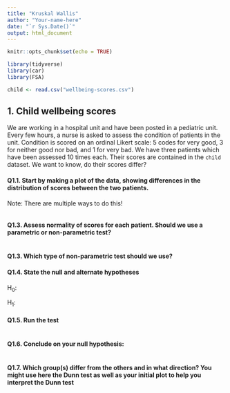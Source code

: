 ```yaml
---
title: "Kruskal Wallis"
author: "Your-name-here"
date: "`r Sys.Date()`"
output: html_document
---
```


```r
knitr::opts_chunk$set(echo = TRUE)

library(tidyverse)
library(car)
library(FSA)

child <- read.csv("wellbeing-scores.csv")

```


## 1. Child wellbeing scores 

We are working in a hospital unit and have been posted in a pediatric unit. Every few hours, a nurse is asked to assess the condition of patients in the unit. Condition is  scored on an ordinal Likert scale: 5 codes for very good, 3 for neither good nor bad, and 1 for very bad. We have three patients which have been assessed 10 times each. Their scores are contained in the `child` dataset. We want to know, do their scores differ? 


#### Q1.1. Start by making a plot of the data, showing differences in the distribution of scores between the two patients. 

Note: There are multiple ways to do this! 

```r


```

#### Q1.3. Assess normality of scores for each patient. Should we use a parametric or non-parametric test?

```r


```

#### Q1.3. Which type of non-parametric test should we use?



#### Q1.4. State the null and alternate hypotheses

H~0~: 

H~1~: 


#### Q1.5. Run the test 

```r

```

#### Q1.6. Conclude on your null hypothesis:

```r


```

#### Q1.7. Which group(s) differ from the others and in what direction? You might use here the Dunn test as well as your initial plot to help you interpret the Dunn test





